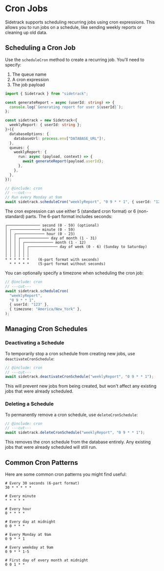 # Cron Jobs

Sidetrack supports scheduling recurring jobs using cron expressions. This allows you to run jobs on a schedule, like sending weekly reports or cleaning up old data.

## Scheduling a Cron Job

Use the `scheduleCron` method to create a recurring job. You'll need to specify:

1. The queue name
2. A cron expression
3. The job payload

```ts twoslash include cron
import { Sidetrack } from "sidetrack";

const generateReport = async (userId: string) => {
  console.log(`Generating report for user ${userId}`);
};

const sidetrack = new Sidetrack<{
  weeklyReport: { userId: string };
}>({
  databaseOptions: {
    databaseUrl: process.env["DATABASE_URL"]!,
  },
  queues: {
    weeklyReport: {
      run: async (payload, context) => {
        await generateReport(payload.userId);
      },
    },
  },
});
```

```ts twoslash
// @include: cron
// ---cut---
// Run every Monday at 9am
await sidetrack.scheduleCron("weeklyReport", "0 9 * * 1", { userId: "123" });
```

The cron expression can use either 5 (standard cron format) or 6 (non-standard) parts. The 6-part format includes seconds:

```
┌─────────────── second (0 - 59) (optional)
│ ┌───────────── minute (0 - 59)
│ │ ┌───────────── hour (0 - 23)
│ │ │ ┌───────────── day of month (1 - 31)
│ │ │ │ ┌───────────── month (1 - 12)
│ │ │ │ │ ┌───────────── day of week (0 - 6) (Sunday to Saturday)
│ │ │ │ │ │
│ │ │ │ │ │
* * * * * *    (6-part format with seconds)
  * * * * *    (5-part format without seconds)
```

You can optionally specify a timezone when scheduling the cron job:

```ts twoslash
// @include: cron
// ---cut---
await sidetrack.scheduleCron(
  "weeklyReport",
  "0 9 * * 1",
  { userId: "123" },
  { timezone: "America/New_York" },
);
```

## Managing Cron Schedules

### Deactivating a Schedule

To temporarily stop a cron schedule from creating new jobs, use `deactivateCronSchedule`:

```ts twoslash
// @include: cron
// ---cut---
await sidetrack.deactivateCronSchedule("weeklyReport", "0 9 * * 1");
```

This will prevent new jobs from being created, but won't affect any existing jobs that were already scheduled.

### Deleting a Schedule

To permanently remove a cron schedule, use `deleteCronSchedule`:

```ts twoslash
// @include: cron
// ---cut---
await sidetrack.deleteCronSchedule("weeklyReport", "0 9 * * 1");
```

This removes the cron schedule from the database entirely. Any existing jobs that were already scheduled will still run.

## Common Cron Patterns

Here are some common cron patterns you might find useful:

```
# Every 30 seconds (6-part format)
30 * * * * *

# Every minute
* * * * *

# Every hour
0 * * * *

# Every day at midnight
0 0 * * *

# Every Monday at 9am
0 9 * * 1

# Every weekday at 9am
0 9 * * 1-5

# First day of every month at midnight
0 0 1 * *
```
